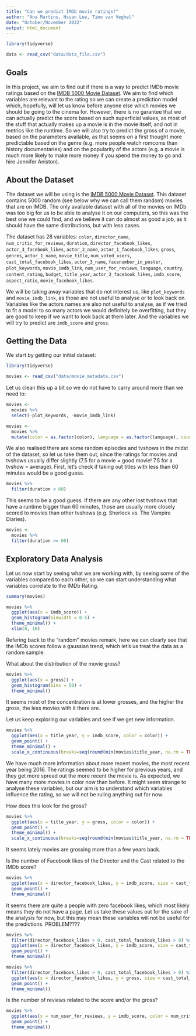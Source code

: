```yaml
---
title: "Can we predict IMDb movie ratings?"
author: "Ana Martins, Hsuan Lee, Timo van Veghel"
date: "October/November 2022"
output: html_document
---
```


```r
library(tidyverse)

data <- read_csv("data/data_file.csv")
```


## Goals 

In this project, we aim to find out if there is a way to predict IMDb movie ratings based on the [IMDB 5000 Movie Dataset](https://www.kaggle.com/datasets/carolzhangdc/imdb-5000-movie-dataset). We aim to find which variables are relevant to the rating so we can create a prediction model which, hopefully, will let us know before anyone else which movies we should be going to the cinema for. However, there is no garantee that we can actually predict the score based on such superficial values, as most of the stuff that actually makes up a movie is in the movie itself, and not in metrics like the runtime. So we will also try to predict the gross of a movie, based on the parameters available, as that seems on a first thought more predictable based on the genre (e.g. more people watch romcoms than history documentaries) and on the popularity of the actors (e.g. a movie is much more likely to make more money if you spend the money to go and hire Jennifer Aniston).

## About the Dataset

The dataset we will be using is the [IMDB 5000 Movie Dataset](https://www.kaggle.com/datasets/carolzhangdc/imdb-5000-movie-dataset). This dataset contains 5000 random (see below why we can call them random) movies that are on IMDB. The only available dataset with all of the movies on IMDb was too big for us to be able to analyse it on our computers, so this was the best one we could find, and we believe it can do almost as good a job, as it should have the same distributions, but with less cases.

The dataset has 28 variables: `color`, `director_name`, `num_critic_for_reviews`, `duration`, `director_facebook_likes`, `actor_3_facebook_likes`, `actor_2_name`, `actor_1_facebook_likes`, `gross`, `genres`, `actor_1_name`, `movie_title`, `num_voted_users`, `cast_total_facebook_likes`, `actor_3_name`, `facenumber_in_poster`, `plot_keywords`, `movie_imdb_link`, `num_user_for_reviews`, `language`, `country`, `content_rating`, `budget`, `title_year`, `actor_2_facebook_likes`, `imdb_score`, `aspect_ratio`, `movie_facebook_likes`.

We will be taking away variables that do not interest us, like `plot_keywords` and `movie_imdb_link`, as those are not useful to analyse or to look back on. Variables like the actors names are also not useful to analyse, as if we tried to fit a model to so many actors we would definitely be overfitting, but they are good to keep if we want to look back at them later. And the variables we will try to predict are `imdb_score` and `gross`.

## Getting the Data

We start by getting our initial dataset:

```r
library(tidyverse)
```

```r
movies <- read_csv("data/movie_metadata.csv")
```

Let us clean this up a bit so we do not have to carry around more than we need to:

```r
movies <-
  movies %>% 
  select(-plot_keywords, -movie_imdb_link)
```

```r
movies <-
  movies %>% 
  mutate(color = as.factor(color), language = as.factor(language), country = as.factor(country), content_rating = as.factor(content_rating))
```

We also realised there are some random episodes and tvshows in the midst of the dataset, so let us take them out, since the ratings for movies and tvshows usually differ slightly (7.5 for a movie = good movie! 7.5 for a tvshow = average). First, let's check if taking out titles with less than 60 minutes would be a good guess.

```r
movies %>% 
  filter(duration < 60)
```

This seems to be a good guess. If there are any other lost tvshows that have a runtime bigger than 60 minutes, those are usually more closely scored to movies than other tvshows (e.g. Sherlock vs. The Vampire Diaries).

```r
movies <- 
  movies %>% 
  filter(duration >= 60)
```


## Exploratory Data Analysis

Let us now start by seeing what we are working with, by seeing some of the variables compared to each other, so we can start understanding what variables correlate to the IMDb Rating.

```r
summary(movies)
```


```r
movies %>% 
  ggplot(aes(x = imdb_score)) +
  geom_histogram(binwidth = 0.5) +
  theme_minimal() +
  xlim(0, 10)
```

Refering back to the "random" movies remark, here we can clearly see that the IMDb scores follow a gaussian trend, which let's us treat the data as a random sample.

What about the distribution of the movie gross?

```r
movies %>% 
  ggplot(aes(x = gross)) +
  geom_histogram(bins = 50) +
  theme_minimal()
```

It seems most of the concentration is at lower  grosses, and the higher the gross, the less movies with it there are.

Let us keep exploring our variables and see if we get new information.

```r
movies %>% 
  ggplot(aes(x = title_year, y = imdb_score, color = color)) +
  geom_point() +
  theme_minimal() +
  scale_x_continuous(breaks=seq(round(min(movies$title_year, na.rm = TRUE), digits = -1), max(movies$title_year, na.rm = TRUE), by = 10))
```

We have much more information about more recent movies, the most recent year being 2016. The ratings seemed to be higher for previous years, and they get more spread out the more recent the movie is. As expected, we have many more movies in color now than before. It might seem strange to analyse these variables, but our aim is to understand which variables influence the rating, so we will not be ruling anything out for now.

How does this look for the gross?

```r
movies %>% 
  ggplot(aes(x = title_year, y = gross, color = color)) +
  geom_point() +
  theme_minimal() +
  scale_x_continuous(breaks=seq(round(min(movies$title_year, na.rm = TRUE), digits = -1), max(movies$title_year, na.rm = TRUE), by = 10))
```

It seems lately movies are grossing more than a few years back.

Is the number of Facebook likes of the Director and the Cast related to the IMDb score?

```r
movies %>% 
  ggplot(aes(x = director_facebook_likes, y = imdb_score, size = cast_total_facebook_likes)) +
  geom_point() +
  theme_minimal()
```

It seems there are quite a people with zero facebook likes, which most likely means they do not have a page. Let us take these values out for the sake of the analysis for now, but this may mean these variables will not be useful for the predictions. PROBLEM????

```r
movies %>% 
  filter(director_facebook_likes > 0, cast_total_facebook_likes > 0) %>% 
  ggplot(aes(x = director_facebook_likes, y = imdb_score, size = cast_total_facebook_likes)) +
  geom_point() +
  theme_minimal()
```

```r
movies %>% 
  filter(director_facebook_likes > 0, cast_total_facebook_likes > 0) %>% 
  ggplot(aes(x = director_facebook_likes, y = gross, size = cast_total_facebook_likes)) +
  geom_point() +
  theme_minimal()
```

Is the number of reviews related to the score and/or the gross?

```r
movies %>% 
  ggplot(aes(x = num_user_for_reviews, y = imdb_score, color = num_critic_for_reviews)) +
  geom_point() +
  theme_minimal()
```


